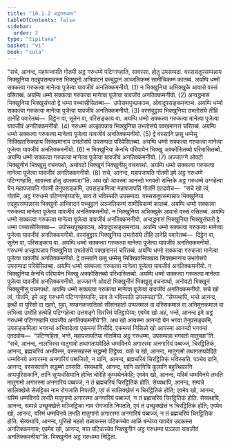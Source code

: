```yaml
---
title: "10.1.2 अट्ठगरुधम्म"
tableOfContents: false
sidebar:
  order: 2
type: "tipitaka"
basket: "vi"
book: "cula"
---
```



<DynamicBreadcrumb />

<Division number="403" book="cula">

<Paragraph number="1969" book="cula">
“सचे, आनन्द, महापजापति गोतमी अट्ठ गरुधम्मे पटिग्गण्हाति, सावस्सा. होतु उपसम्पदा.
</Paragraph>

<Paragraph number="1970" book="cula">
वस्ससतूपसम्पन्नाय भिक्खुनिया तदहुपसम्पन्नस्स भिक्खुनो अभिवादनं पच्चुट्ठानं अञ्जलिकम्मं सामीचिकम्मं कातब्बं. अयम्पि धम्मो सक्कत्वा गरुकत्वा मानेत्वा पूजेत्वा यावजीवं अनतिक्कमनीयो. (1)
</Paragraph>

<Paragraph number="1971" book="cula">
न भिक्खुनिया अभिक्खुके आवासे वस्सं वसितब्बं. अयम्पि धम्मो सक्कत्वा गरुकत्वा मानेत्वा पूजेत्वा यावजीवं अनतिक्कमनीयो. (2)
</Paragraph>

<Paragraph number="1972" book="cula">
अन्वद्धमासं भिक्खुनिया भिक्खुसंघतो द्वे धम्मा पच्चासीसितब्बा—  उपोसथपुच्छकञ्च, ओवादूपसङ्कमनञ्च. अयम्पि धम्मो सक्कत्वा गरुकत्वा मानेत्वा पूजेत्वा यावजीवं अनतिक्कमनीयो. (3)
</Paragraph>

<Paragraph number="1973" book="cula">
वस्संवुट्ठाय भिक्खुनिया उभतोसंघे तीहि ठानेहि पवारेतब्बं—  दिट्ठेन वा, सुतेन वा, परिसङ्काय वा. अयम्पि धम्मो सक्कत्वा गरुकत्वा मानेत्वा पूजेत्वा यावजीवं अनतिक्कमनीयो. (4)
</Paragraph>

<Paragraph number="1974" book="cula">
गरुधम्मं अज्झापन्नाय भिक्खुनिया उभतोसंघे पक्खमानत्तं चरितब्बं. अयम्पि धम्मो सक्कत्वा गरुकत्वा मानेत्वा पूजेत्वा यावजीवं अनतिक्कमनीयो. (5)
</Paragraph>

<Paragraph number="1975" book="cula">
द्वे वस्सानि छसु धम्मेसु सिक्खितसिक्खाय सिक्खमानाय उभतोसंघे उपसम्पदा परियेसितब्बा. अयम्पि धम्मो सक्कत्वा गरुकत्वा मानेत्वा पूजेत्वा यावजीवं अनतिक्कमनीयो. (6)
</Paragraph>

<Paragraph number="1976" book="cula">
न भिक्खुनिया केनचि परियायेन भिक्खु अक्कोसितब्बो परिभासितब्बो. अयम्पि धम्मो सक्कत्वा गरुकत्वा मानेत्वा पूजेत्वा यावजीवं अनतिक्कमनीयो. (7)
</Paragraph>

<Paragraph number="1977" book="cula">
अज्जतग्गे ओवटो भिक्खुनीनं भिक्खूसु वचनपथो, अनोवटो भिक्खूनं भिक्खुनीसु वचनपथो. अयम्पि धम्मो सक्कत्वा गरुकत्वा मानेत्वा पूजेत्वा यावजीवं अनतिक्कमनीयो. (8)
</Paragraph>

<Paragraph number="1978" book="cula">
सचे, आनन्द, महापजापति गोतमी इमे अट्ठ गरुधम्मे पटिग्गण्हाति, सावस्सा होतु उपसम्पदा”ति.
</Paragraph>

<Paragraph number="1979" book="cula">
अथ खो आयस्मा आनन्दो भगवतो सन्तिके अट्ठ गरुधम्मे उग्गहेत्वा येन महापजापति गोतमी तेनुपसङ्कमि, उपसङ्कमित्वा महापजापतिं गोतमिं एतदवोच—  “सचे खो त्वं, गोतमि, अट्ठ गरुधम्मे पटिग्गण्हेय्यासि, साव ते भविस्सति उपसम्पदा.
</Paragraph>

<Paragraph number="1980" book="cula">
वस्ससतूपसम्पन्नाय भिक्खुनिया तदहुपसम्पन्नस्स भिक्खुनो अभिवादनं पच्चुट्ठानं अञ्जलिकम्मं सामीचिकम्मं कातब्बं. अयम्पि धम्मो सक्कत्वा गरुकत्वा मानेत्वा पूजेत्वा यावजीवं अनतिक्कमनीयो.
</Paragraph>

<Paragraph number="1981" book="cula">
न भिक्खुनिया अभिक्खुके आवासे वस्सं वसितब्बं. अयम्पि धम्मो सक्कत्वा गरुकत्वा मानेत्वा पूजेत्वा यावजीवं अनतिक्कमनीयो.
</Paragraph>

<Paragraph number="1982" book="cula">
अन्वद्धमासं भिक्खुनिया भिक्खुसंघतो द्वे धम्मा पच्चासीसितब्बा—  उपोसथपुच्छकञ्च, ओवादूपसङ्कमनञ्च. अयम्पि धम्मो सक्कत्वा गरुकत्वा मानेत्वा पूजेत्वा यावजीवं अनतिक्कमनीयो.
</Paragraph>

<Paragraph number="1983" book="cula">
वस्संवुट्ठाय भिक्खुनिया उभतोसंघे तीहि ठानेहि पवारेतब्बं—  दिट्ठेन वा, सुतेन वा, परिसङ्काय वा. अयम्पि धम्मो सक्कत्वा गरुकत्वा मानेत्वा पूजेत्वा यावजीवं अनतिक्कमनीयो.
</Paragraph>

<Paragraph number="1984" book="cula">
गरुधम्मं अज्झापन्नाय भिक्खुनिया उभतोसंघे पक्खमानत्तं चरितब्बं. अयम्पि धम्मो सक्कत्वा गरुकत्वा मानेत्वा पूजेत्वा यावजीवं अनतिक्कमनीयो.
</Paragraph>

<Paragraph number="1985" book="cula">
द्वे वस्सानि छसु धम्मेसु सिक्खितसिक्खाय सिक्खमानाय उभतोसंघे उपसम्पदा परियेसितब्बा. अयम्पि धम्मो सक्कत्वा गरुकत्वा मानेत्वा पूजेत्वा यावजीवं अनतिक्कमनीयो.
</Paragraph>

<Paragraph number="1986" book="cula">
न भिक्खुनिया केनचि परियायेन भिक्खु अक्कोसितब्बो परिभासितब्बो. अयम्पि धम्मो सक्कत्वा गरुकत्वा मानेत्वा पूजेत्वा यावजीवं अनतिक्कमनीयो.
</Paragraph>

<Paragraph number="1987" book="cula">
अज्जतग्गे ओवटो भिक्खुनीनं भिक्खूसु वचनपथो, अनोवटो भिक्खूनं भिक्खुनीसु वचनपथो. अयम्पि धम्मो सक्कत्वा गरुकत्वा मानेत्वा पूजेत्वा यावजीवं अनतिक्कमनीयो.
</Paragraph>

<Paragraph number="1988" book="cula">
सचे खो त्वं, गोतमि, इमे अट्ठ गरुधम्मे पटिग्गण्हेय्यासि, साव ते भविस्सति उपसम्पदा”ति.
</Paragraph>

<Paragraph number="1989" book="cula">
“सेय्यथापि, भन्ते आनन्द, इत्थी वा पुरिसो वा दहरो, युवा, मण्डनकजातिको सीसंनहातो उप्पलमालं वा वस्सिकमालं वा अतिमुत्तकमालं वा लभित्वा उभोहि हत्थेहि पटिग्गहेत्वा उत्तमङ्गे सिरस्मिं पतिट्ठापेय्य; एवमेव खो अहं, भन्ते, आनन्द इमे अट्ठ गरुधम्मे पटिग्गण्हामि यावजीवं अनतिक्कमनीये”ति.
</Paragraph>

<Paragraph number="1990" book="cula">
अथ खो आयस्मा आनन्दो येन भगवा तेनुपसङ्कमि, उपसङ्कमित्वा भगवन्तं अभिवादेत्वा एकमन्तं निसीदि. एकमन्तं निसिन्नो खो आयस्मा आनन्दो भगवन्तं एतदवोच—  “पटिग्गहिता, भन्ते, महापजापतिया गोतमिया अट्ठ गरुधम्मा, उपसम्पन्ना भगवतो मातुच्छा”ति.
</Paragraph>

<Paragraph number="1991" book="cula">
“सचे, आनन्द, नालभिस्स मातुगामो तथागतप्पवेदिते धम्मविनये अगारस्मा अनगारियं पब्बज्जं, चिरट्ठितिकं, आनन्द, ब्रह्मचरियं अभविस्स, वस्ससहस्सं सद्धम्मो तिट्ठेय्य. यतो च खो, आनन्द, मातुगामो तथागतप्पवेदिते धम्मविनये अगारस्मा अनगारियं पब्बजितो, न दानि, आनन्द, ब्रह्मचरियं चिरट्ठितिकं भविस्सति. पञ्चेव दानि, आनन्द, वस्ससतानि सद्धम्मो ठस्सति.
</Paragraph>

<Paragraph number="1992" book="cula">
सेय्यथापि, आनन्द, यानि कानिचि कुलानि बहुत्थिकानि अप्पपुरिसकानि, तानि सुप्पधंसियानि होन्ति चोरेहि कुम्भथेनकेहि; एवमेव खो, आनन्द, यस्मिं धम्मविनये लभति मातुगामो अगारस्मा अनगारियं पब्बज्जं, न तं ब्रह्मचरियं चिरट्ठितिकं होति.
</Paragraph>

<Paragraph number="1993" book="cula">
सेय्यथापि, आनन्द, सम्पन्ने सालिक्खेत्ते सेतट्टिका नाम रोगजाति निपतति, एवं तं सालिक्खेत्तं न चिरट्ठितिकं होति; एवमेव खो, आनन्द, यस्मिं धम्मविनये लभति मातुगामो अगारस्मा अनगारियं पब्बज्जं, न तं ब्रह्मचरियं चिरट्ठितिकं होति.
</Paragraph>

<Paragraph number="1994" book="cula">
सेय्यथापि, आनन्द, सम्पन्ने उच्छुक्खेत्ते मञ्जिट्ठिका नाम रोगजाति निपतति, एवं तं उच्छुक्खेत्तं न चिरट्ठितिकं होति; एवमेव खो, आनन्द, यस्मिं धम्मविनये लभति मातुगामो अगारस्मा अनगारियं पब्बज्जं, न तं ब्रह्मचरियं चिरट्ठितिकं होति.
</Paragraph>

<Paragraph number="1995" book="cula">
सेय्यथापि, आनन्द, पुरिसो महतो तळाकस्स पटिकच्चेव आळिं बन्धेय्य यावदेव उदकस्स अनतिक्कमनाय; एवमेव खो, आनन्द, मया पटिकच्चेव भिक्खुनीनं अट्ठ गरुधम्मा पञ्ञत्ता यावजीवं अनतिक्कमनीया”ति.

</Paragraph>
</Division>

<Paragraph number="1996" type="center" book="cula">
भिक्खुनीनं अट्ठ गरुधम्मा निट्ठिता.
</Paragraph>